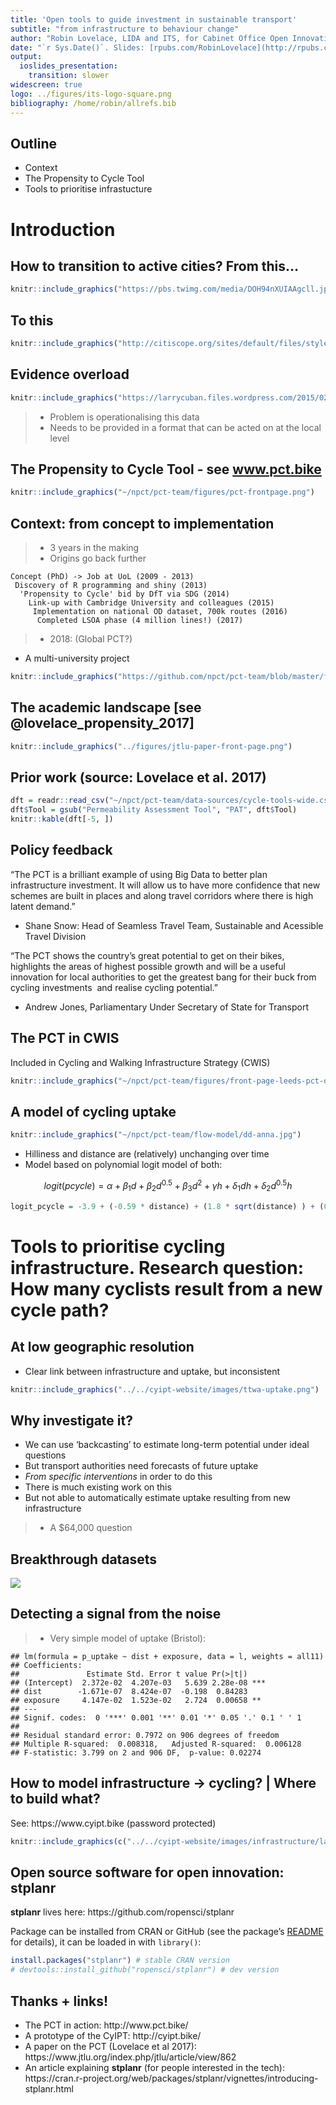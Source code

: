 ```yaml
---
title: 'Open tools to guide investment in sustainable transport'
subtitle: "from infrastructure to behaviour change"
author: "Robin Lovelace, LIDA and ITS, for Cabinet Office Open Innovation Team"
date: "`r Sys.Date()`. Slides: [rpubs.com/RobinLovelace](http://rpubs.com/RobinLovelace/258956)."
output:
  ioslides_presentation:
    transition: slower
widescreen: true
logo: ../figures/its-logo-square.png
bibliography: /home/robin/allrefs.bib
---
```


<!-- Plan: 15 minute presentation building on pct work and mlCars stuff -->

## Outline

- Context 
- The Propensity to Cycle Tool
- Tools to prioritise infrastucture

# Introduction

## How to transition to active cities? From this...

```r
knitr::include_graphics("https://pbs.twimg.com/media/DOH94nXUIAAgcll.jpg")
```

## To this

```r
knitr::include_graphics("http://citiscope.org/sites/default/files/styles/story_large/public/shutterstock_355737158_2.jpg?")
```

## Evidence overload

```r
knitr::include_graphics("https://larrycuban.files.wordpress.com/2015/02/data-overload-2.jpg")
```

> - Problem is operationalising this data
> - Needs to be provided in a format that can be acted on at the local level

## The Propensity to Cycle Tool - see [w](http://npct0.vs.mythic-beasts.com/shiny_interface/?r=west-yorkshire)[ww.pct.bike](www.pct.bike)

```r
knitr::include_graphics("~/npct/pct-team/figures/pct-frontpage.png")
```

## Context: from concept to implementation

<!-- Not a rabbit out of a hat! -->
> - 3 years in the making
> - Origins go back further

```
Concept (PhD) -> Job at UoL (2009 - 2013)
 Discovery of R programming and shiny (2013)
  'Propensity to Cycle' bid by DfT via SDG (2014)
    Link-up with Cambridge University and colleagues (2015)
     Implementation on national OD dataset, 700k routes (2016)
      Completed LSOA phase (4 million lines!) (2017)
```

 > - 2018: (Global PCT?) 
 
- A multi-university project
 
```r
knitr::include_graphics("https://github.com/npct/pct-team/blob/master/figures/pct-metalogo.png?raw=true")
```
 
## The academic landscape [see @lovelace_propensity_2017]

```r
knitr::include_graphics("../figures/jtlu-paper-front-page.png")
```

## Prior work (source: Lovelace et al. 2017)

```r
dft = readr::read_csv("~/npct/pct-team/data-sources/cycle-tools-wide.csv")
dft$Tool = gsub("Permeability Assessment Tool", "PAT", dft$Tool)
knitr::kable(dft[-5, ])
```
 
## Policy feedback

"The PCT is a brilliant example of using Big Data to better plan infrastructure investment. It will allow us to have more confidence that new schemes are built in places and along travel corridors where there is high latent demand."

- Shane Snow: Head of Seamless Travel Team, Sustainable and Acessible Travel Division

"The PCT shows the country’s great potential to get on their bikes, highlights the areas of highest possible growth and will be a useful innovation for local authorities to get the greatest bang for their buck from cycling investments  and realise cycling potential."

- Andrew Jones, Parliamentary Under Secretary of State for Transport

## The PCT in CWIS

Included in Cycling and Walking Infrastructure Strategy (CWIS)

```r
knitr::include_graphics("~/npct/pct-team/figures/front-page-leeds-pct-demo.png")
```

## A model of cycling uptake

```r
knitr::include_graphics("~/npct/pct-team/flow-model/dd-anna.jpg")
```

- Hilliness and distance are (relatively) unchanging over time
- Model based on polynomial logit model of both:

$$
logit(pcycle) = \alpha + \beta_1 d + \beta_2 d^{0.5} + \beta_3 d^2 + \gamma h + \delta_1 d h + \delta_2 d^{0.5} h
$$
```r
logit_pcycle = -3.9 + (-0.59 * distance) + (1.8 * sqrt(distance) ) + (0.008 * distance^2)
```

# Tools to prioritise cycling infrastructure. Research question: How many cyclists result from a new cycle path?

## At low geographic resolution

- Clear link between infrastructure and uptake, but inconsistent

```r
knitr::include_graphics("../../cyipt-website/images/ttwa-uptake.png")
```


## Why investigate it?

- We can use 'backcasting' to estimate long-term potential under ideal questions
- But transport authorities need forecasts of future uptake
- *From specific interventions* in order to do this
- There is much existing work on this
- But not able to automatically estimate uptake resulting from new infrastructure

> - A $64,000 question

## Breakthrough datasets

![](https://github.com/cyipt/cyipt/raw/master/historic-uptake_files/figure-markdown_strict/unnamed-chunk-2-5.png)

## Detecting a signal from the noise

> - Very simple model of uptake (Bristol):

```
## lm(formula = p_uptake ~ dist + exposure, data = l, weights = all11)
## Coefficients:
##               Estimate Std. Error t value Pr(>|t|)    
## (Intercept)  2.372e-02  4.207e-03   5.639 2.28e-08 ***
## dist        -1.671e-07  8.424e-07  -0.198  0.84283    
## exposure     4.147e-02  1.523e-02   2.724  0.00658 ** 
## ---
## Signif. codes:  0 '***' 0.001 '**' 0.01 '*' 0.05 '.' 0.1 ' ' 1
## 
## Residual standard error: 0.7972 on 906 degrees of freedom
## Multiple R-squared:  0.008318,   Adjusted R-squared:  0.006128 
## F-statistic: 3.799 on 2 and 906 DF,  p-value: 0.02274
```

## How to model infrastructure -> cycling? | Where to build what?

See: https://www.cyipt.bike (password protected)

```r
knitr::include_graphics(c("../../cyipt-website/images/infrastructure/large/lightsegregation.jpg", "../../cyipt-website/images/recommended.png"))
```



## Open source software for open innovation: stplanr

**stplanr** lives here: https://github.com/ropensci/stplanr

Package can be installed from CRAN or GitHub (see the package's
[README](https://github.com/Robinlovelace/stplanr) for details),
it can be loaded in with `library()`:

```r
install.packages("stplanr") # stable CRAN version
# devtools::install_github("ropensci/stplanr") # dev version
```


<!-- ## Abstract I -->

<!-- This talk will provide an overview of the work that Robin Lovelace and Malcolm Morgan (ITS) have been doing as part of their Department for Transport funded projects on the Propensity to Cycle Tool (PCT, which has become part of UK government policy in the [Cycling and Walking Infrastructure Strategy](https://www.gov.uk/government/publications/cycling-and-walking-investment-strategy)) and follow-on work on the Cycling Infrastructure Prioritisation Toolkit (CyIPT). -->
<!-- Although strong evidence shows that infrastructure usually precedes (and to some extent causes) behaviour change the starting point of the talk will be behaviour: how do people currently get around and how could it be different, based on the fundamentals of route distance and hilliness. -->
<!-- Robin will demonstrate the PCT in action, talk about the R package **stplanr** that he developed to develop it, and outline plans for a globally scalable transport planning toolkit that builds on the PCT work. -->

<!-- ## Abstract II -->

<!-- Following this high-level overview Malcolm will zoom into the detail: How the CyIPT identifies the best places for infrastructure change and what that infrastructure should be. He will also talk about the advanced programming techniques needed to process such complex geospatial network data at city to national levels.  -->

<!-- There is a clear linkage between the behaviour and infrastructure focci of Robin and Malcolm's talks that will become aparent as the seminar progresses. -->

<!-- Links to check before the talk: -->

## Thanks + links!

- The PCT in action: http://www.pct.bike/
- A prototype of the CyIPT: http://cyipt.bike/
- A paper on the PCT (Lovelace et al 2017): https://www.jtlu.org/index.php/jtlu/article/view/862
- An article explaining **stplanr** (for people interested in the tech): https://cran.r-project.org/web/packages/stplanr/vignettes/introducing-stplanr.html
